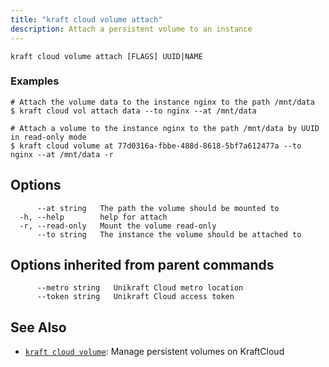 ```yaml
---
title: "kraft cloud volume attach"
description: Attach a persistent volume to an instance
---
```


```
kraft cloud volume attach [FLAGS] UUID|NAME
```

### Examples

```
# Attach the volume data to the instance nginx to the path /mnt/data
$ kraft cloud vol attach data --to nginx --at /mnt/data

# Attach a volume to the instance nginx to the path /mnt/data by UUID in read-only mode
$ kraft cloud volume at 77d0316a-fbbe-488d-8618-5bf7a612477a --to nginx --at /mnt/data -r

```

## Options

```
      --at string   The path the volume should be mounted to
  -h, --help        help for attach
  -r, --read-only   Mount the volume read-only
      --to string   The instance the volume should be attached to
```

## Options inherited from parent commands

```
      --metro string   Unikraft Cloud metro location
      --token string   Unikraft Cloud access token
```

## See Also

* [`kraft cloud volume`](/docs/cli/reference/kraft/cloud/volume): Manage persistent volumes on KraftCloud

